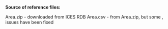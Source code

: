 **Source of reference files:**

Area.zip - downloaded from ICES RDB 
Area.csv - from Area.zip, but some , issues have been fixed
